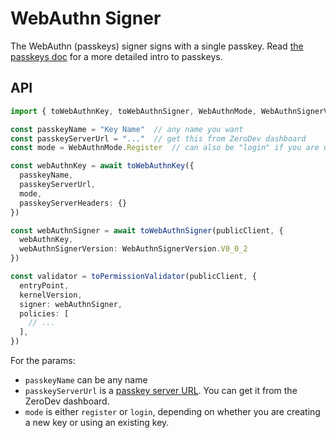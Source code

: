 
<VersionWarning version="5.3.x" /> 

# WebAuthn Signer

The WebAuthn (passkeys) signer signs with a single passkey.  Read [the passkeys doc](/sdk/v5_3_x/advanced/passkeys) for a more detailed intro to passkeys.

## API

```typescript
import { toWebAuthnKey, toWebAuthnSigner, WebAuthnMode, WebAuthnSignerVersion} from "@zerodev/permissions/signers"

const passkeyName = "Key Name"  // any name you want
const passkeyServerUrl = "..."  // get this from ZeroDev dashboard
const mode = WebAuthnMode.Register  // can also be "login" if you are using an existing key

const webAuthnKey = await toWebAuthnKey({
  passkeyName,
  passkeyServerUrl,
  mode,
  passkeyServerHeaders: {}
})

const webAuthnSigner = await toWebAuthnSigner(publicClient, {
  webAuthnKey,
  webAuthnSignerVersion: WebAuthnSignerVersion.V0_0_2
})

const validator = toPermissionValidator(publicClient, {
  entryPoint,
  kernelVersion,
  signer: webAuthnSigner,
  policies: [
    // ...
  ],
})
```

For the params:

- `passkeyName` can be any name
- `passkeyServerUrl` is a [passkey server URL](/sdk/v5_3_x/advanced/passkeys#setting-up-passkey-server).  You can get it from the ZeroDev dashboard.
- `mode` is either `register` or `login`, depending on whether you are creating a new key or using an existing key.